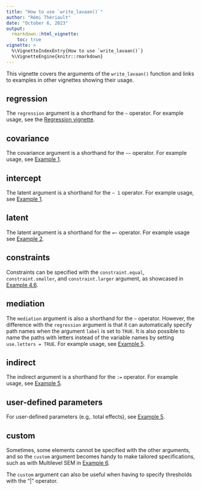 ```yaml
---
title: "How to use `write_lavaan()`"
author: "Rémi Thériault"
date: "October 6, 2023"
output:
  rmarkdown::html_vignette:
    toc: true
vignette: >
  %\VignetteIndexEntry{How to use `write_lavaan()`}
  %\VignetteEngine{knitr::rmarkdown}
---
```


This vignette covers the arguments of the `write_lavaan()` function and links to examples in other vignettes showing their usage.

## regression

The `regression` argument is a shorthand for the `~` operator. For example usage, see the [Regression vignette](https://lavaanextra.remi-theriault.com/articles/regression.html).

## covariance

The covariance argument is a shorthand for the `~~` operator. For example usage, see [Example 1](https://lavaanextra.remi-theriault.com/articles/example.html#example-1-model-syntax-1).

## intercept

The latent argument is a shorthand for the `~ 1` operator. For example usage, see [Example 1](https://lavaanextra.remi-theriault.com/articles/example.html#example-1-model-syntax-1).

## latent

The latent argument is a shorthand for the `=~⁠⁠` operator. For example usage see [Example 2](https://lavaanextra.remi-theriault.com/articles/example.html#example-2-a-cfa-example). 

## constraints

Constraints can be specified with the `constraint.equal`, `constraint.smaller`, and `constraint.larger` argument, as showcased in [Example 4.6](https://lavaanextra.remi-theriault.com/articles/example.html#example-4-6).

## mediation

The `mediation` argument is also a shorthand for the `~` operator. However, the difference with the `regression` argument is that it can automatically specify path names when the argument `label` is set to `TRUE`. It is also possible to name the paths with letters instead of the variable names by setting `use.letters = TRUE`. For example usage, see [Example 5](https://lavaanextra.remi-theriault.com/articles/example.html#example-5-mediation).

## indirect

The indirect argument is a shorthand for the `:=⁠` operator. For example usage, see [Example 5](https://lavaanextra.remi-theriault.com/articles/example.html#example-5-mediation).

## user-defined parameters

For user-defined parameters (e.g,. total effects), see [Example 5](https://lavaanextra.remi-theriault.com/articles/example.html#example-5-mediation).

## custom

Sometimes, some elements cannot be specified with the other arguments, and so the `custom` argument becomes handy to make tailored specifications, such as with Multilevel SEM in [Example 6](https://lavaanextra.remi-theriault.com/articles/example.html#example-6-multilevel-sem).

The `custom` argument can also be useful when having to specify thresholds with the "|" operator.
